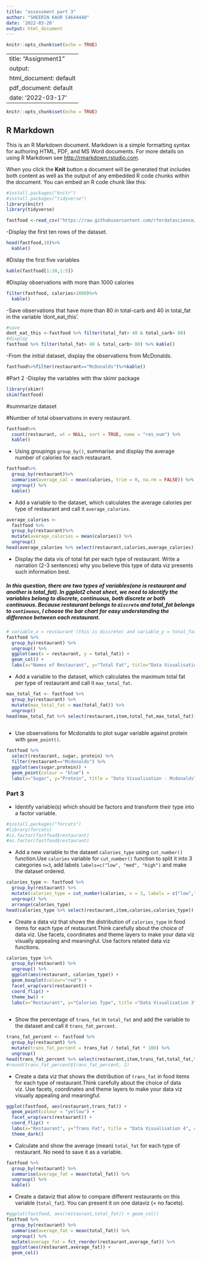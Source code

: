 ```yaml
---
title: "assessment part 3"
author: "SHEERIN KAUR S4644440"
date: '2022-03-20'
output: html_document
---
```


```r
knitr::opts_chunk$set(echo = TRUE)
```

---
title: "Assignment1"
output:
  html_document: default
  pdf_document: default
date: '2022-03-17'
---

```r
knitr::opts_chunk$set(echo = TRUE)
```

## R Markdown

This is an R Markdown document. Markdown is a simple formatting syntax for authoring HTML, PDF, and MS Word documents. For more details on using R Markdown see <http://rmarkdown.rstudio.com>.

When you click the **Knit** button a document will be generated that includes both content as well as the output of any embedded R code chunks within the document. You can embed an R code chunk like this:
```r
#install.packages("knitr")
#install.packages("tidyverse")
library(knitr)
library(tidyverse)

fastfood <-read_csv("https://raw.githubusercontent.com/rfordatascience/tidytuesday/master/data/2018/2018-09-04/fastfood_calories.csv")

```
-Display the first ten rows of the dataset.

```r
head(fastfood,10)%>%
  kable()
```

#Dislay the first five variables

```r
kable(fastfood[1:10,1:5])
```

#Display observations with more than 1000 calories

```r
filter(fastfood, calories>1000)%>%
  kable()
```

-Save observations that have more than 80 in total-carb and 40 in total_fat in the variable 'dont_eat_this'.

```r
#save
dont_eat_this <-fastfood %>% filter(total_fat> 40 & total_carb> 80)
#display
fastfood %>% filter(total_fat> 40 & total_carb> 80) %>% kable()
```

-From the initial dataset, display the observations from McDonalds.

```r
fastfood%>%filter(restaurant=="McDonalds")%>%kable()
```

#Part 2
-Display the variables with thw skimr package

```r
library(skimr)
skim(fastfood)
```

#summarize dataset

#Number of total observations in every restaurant.

```r
fastfood%>%
  count(restaurant, wt = NULL, sort = TRUE, name = "res_num") %>% 
  kable()
```

- Using groupings `group_by()`, summarise and display the average number of calories for each restaurant.

```r
fastfood%>%
  group_by(restaurant)%>%
  summarise(average_cal = mean(calories, trim = 0, na.rm = FALSE)) %>% 
  ungroup() %>% 
  kable()
```
- Add a variable to the dataset, which calculates the average calories per type of restaurant and call it `average_calories`.

```r
average_calories <-
  fastfood %>% 
  group_by(restaurant)%>%
  mutate(average_calories = mean(calories)) %>% 
  ungroup()
head(average_calories %>% select(restaurant,calories,average_calories))
```

- Display the data vis of total fat per each type of restaurant. Write a narration (2-3 sentences) why you believe this type of data viz presents such information best.


##### In this question, there are two types of variables(one is restaurant and another is total_fat). In ggplot2 cheat sheet, we need to identify the variables belong to discrete, continuous, both discrete or both continuous. Because restaurant belongs to `discrete` and total_fat belongs to `continuous`, I choose the bar chart for easy understanding the difference between each restaurant.


```r
# variable_x = restaurant (this is discrete) and variable_y = total_fat (this is continuous)
fastfood %>% 
  group_by(restaurant) %>% 
  ungroup() %>% 
  ggplot(aes(x = restaurant, y = total_fat)) +
  geom_col() +
  labs(x="Names of Restaurant", y="Total Fat", title="Data Visualisation 1", caption = "Image 1:Bar Graph")
```

- Add a variable to the dataset, which calculates the maximum total fat per type of restaurant and call it `max_total_fat`.

```r
max_total_fat <- fastfood %>% 
  group_by(restaurant) %>%
  mutate(max_total_fat = max(total_fat)) %>% 
  ungroup()
head(max_total_fat %>% select(restaurant,item,total_fat,max_total_fat))
  
```

- Use observations for Mcdonalds to plot sugar variable against protein with `geom_point()`.

```r
fastfood %>% 
  select(restaurant, sugar, protein) %>% 
  filter(restaurant=="Mcdonalds") %>% 
  ggplot(aes(sugar,protein)) +
  geom_point(colour = "blue") +
  labs(x="Sugar", y="Protein", title = "Data Visualisation - Mcdonalds", caption = "Image 2:Point Graph")
```

### **Part 3**

- Identify variable(s) which should be factors and transform their type into a factor variable.

```r
#install.packages("forcats")
#library(forcats)
#is.factor(fastfood$restaurant)
#as.factor(fastfood$restaurant)
```

- Add a new variable to the dataset `calories_type` using `cut_number()` function.Use `calories` variable for `cut_number()` function to split it into 3 categories `n=3`, add labels `labels=c("low", "med", "high")` and make the dataset ordered.

```r
calories_type <- fastfood %>% 
  group_by(restaurant) %>% 
  mutate(calories_type = cut_number(calories, n = 3, labels = c("low","med","high"))) %>% 
  ungroup() %>% 
  arrange(calories_type)
head(calories_type %>% select(restaurant,item,calories,calories_type))
```

- Create a data viz that shows the distribution of `calories_type` in food items for each type of restaurant.Think carefully about the choice of data viz. Use facets, coordinates and theme layers to make your data viz visually appealing and meaningful. Use factors related data viz functions.

```r
calories_type %>% 
  group_by(restaurant) %>% 
  ungroup() %>% 
  ggplot(aes(restaurant, calories_type)) +
  geom_boxplot(colour="red") +
  facet_wrap(vars(restaurant)) +
  coord_flip() +
  theme_bw() +
  labs(x="Restaurant", y="Calories Type", title ="Data Visualisation 3", caption = "Image 3:Plot Graph")
  
```

- Show the percentage of `trans_fat` in `total_fat` and add the variable to the dataset and call it `trans_fat_percent`.

```r
trans_fat_percent <- fastfood %>% 
  group_by(restaurant) %>% 
  mutate(trans_fat_percent = trans_fat / total_fat * 100) %>% 
  ungroup()
head(trans_fat_percent %>% select(restaurant,item,trans_fat,total_fat,trans_fat_percent))
#round(trans_fat_percent$trans_fat_percent, 2)
```

- Create a data viz that shows the distribution of `trans_fat` in food items for each type of restaurant.Think carefully about the choice of data viz. Use facets, coordinates and theme layers to make your data viz visually appealing and meaningful.

```r
ggplot(fastfood, aes(restaurant,trans_fat)) +
  geom_point(colour = "yellow") +
  facet_wrap(vars(restaurant)) +
  coord_flip() +
  labs(x="Restaurant", y="Trans Fat", title = "Data Visualisation 4", caption = "Image 4:Point Graph") +
  theme_dark()
```

- Calculate and show the average (mean) `total_fat` for each type of restaurant. No need to save it as a variable.

```r
fastfood %>% 
  group_by(restaurant) %>% 
  summarise(average_fat = mean(total_fat)) %>% 
  ungroup() %>% 
  kable()
```

- Create a dataviz that allow to compare different restaurants on this variable (`total_fat`). You can present it on one dataviz (= no facets).

```r
#ggplot(fastfood, aes(restaurant,total_fat)) + geom_col()
fastfood %>% 
  group_by(restaurant) %>% 
  summarise(average_fat = mean(total_fat)) %>% 
  ungroup() %>% 
  mutate(average_fat = fct_reorder(restaurant,average_fat)) %>% 
  ggplot(aes(restaurant,average_fat)) +
  geom_col()
```

